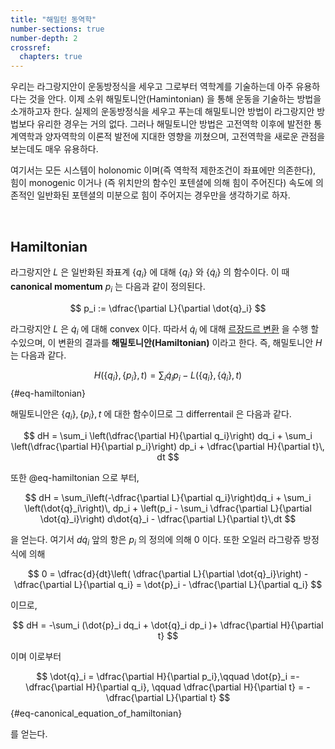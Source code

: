```yaml
---
title: "해밀턴 동역학"
number-sections: true
number-depth: 2
crossref:
  chapters: true
---
```


우리는 라그랑지안이 운동방정식을 세우고 그로부터 역학계를 기술하는데 아주 유용하다는 것을 안다. 이제 소위 해밀토니안(Hamintonian) 을 통해 운동을 기술하는 방법을 소개하고자 한다. 실제의 운동방정식을 세우고 푸는데 해밀토니안 방법이 라그랑지안 방법보다 유리한 경우는 거의 없다. 그러나 해밀토니안 방법은 고전역학 이후에 발전한 통계역학과 양자역학의 이론적 발전에 지대한 영향을 끼쳤으며, 고전역학을 새로운 관점을 보는데도 매우 유용하다.

여기서는 모든 시스템이 holonomic 이며(즉 역학적 제한조건이 좌표에만 의존한다), 힘이 monogenic 이거나 (즉 위치만의 함수인 포텐셜에 의해 힘이 주어진다) 속도에 의존적인 일반화된 포텐셜의 미분으로 힘이 주어지는 경우만을 생각하기로 하자.

</br>

## Hamiltonian

라그랑지안 $L$ 은 일반화된 좌표계 $\{q_i\}$ 에 대해 $\{q_i\}$ 와 $\{\dot{q}_i\}$ 의 함수이다. 이 때 **canonical momentum** $p_i$ 는 다음과 같이 정의된다.

$$
p_i := \dfrac{\partial L}{\partial \dot{q}_i}
$$

라그랑지안 $L$ 은 $\dot{q}_i$ 에 대해 convex 이다. 따라서  $\dot{q}_i$ 에 대해 [르장드르 변환](../topics/mathematical.qmd#sec-legendre_transform) 을 수행 할 수있으며, 이 변환의 결과를 **해밀토니안(Hamiltonian)** 이라고 한다. 즉, 해밀토니안 $H$ 는 다음과 같다.

$$
H\left(\{q_i\}, \{p_i\}, t\right) = \sum_{i} \dot{q}_i p_i - L(\{q_i\}, \{\dot{q}_i\}, t)
$$ {#eq-hamiltonian}

해밀토니안은 $\{q_i\},\, \{p_i\},\, t$ 에 대한 함수이므로 그 differrentail 은 다음과 같다.

$$
dH = \sum_i \left(\dfrac{\partial H}{\partial q_i}\right) dq_i + \sum_i \left(\dfrac{\partial H}{\partial p_i}\right) dp_i + \dfrac{\partial H}{\partial t}\, dt
$$

또한 @eq-hamiltonian 으로 부터, 

$$
dH = \sum_i\left(-\dfrac{\partial L}{\partial q_i}\right)dq_i + \sum_i \left(\dot{q}_i\right)\, dp_i + \left(p_i - \sum_i \dfrac{\partial L}{\partial \dot{q}_i}\right) d\dot{q}_i - \dfrac{\partial L}{\partial t}\,dt
$$

을 얻는다. 여기서 $d\dot{q}_i$ 앞의 항은 $p_i$ 의 정의에 의해 $0$ 이다. 또한 오일러 라그랑쥬 방정식에 의해

$$
0 = \dfrac{d}{dt}\left( \dfrac{\partial L}{\partial \dot{q}_i}\right) - \dfrac{\partial L}{\partial q_i} = \dot{p}_i - \dfrac{\partial L}{\partial q_i}
$$

이므로, 

$$
dH = -\sum_i (\dot{p}_i dq_i + \dot{q}_i dp_i )+ \dfrac{\partial H}{\partial t} 
$$

이며 이로부터

$$
\dot{q}_i = \dfrac{\partial H}{\partial p_i},\qquad \dot{p}_i =- \dfrac{\partial H}{\partial q_i}, \qquad \dfrac{\partial H}{\partial t} = -\dfrac{\partial L}{\partial t}
$$ {#eq-canonical_equation_of_hamiltonian}

를 얻는다.  



